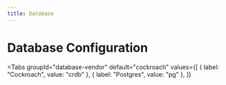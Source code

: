 ```yaml
---
title: Database
---
```



# Database Configuration

<Tabs
  groupId="database-vendor"
  default="cockroach"
  values={[
    { label: "Cockroach", value: "crdb" },
    { label: "Postgres", value: "pg" },
  ]}
>
  <TabItem value="crdb">
    <Cockroach />
    <More />
  </TabItem>
  <TabItem value="pg">
    <Postgres />
    <More />
  </TabItem>
</Tabs>
